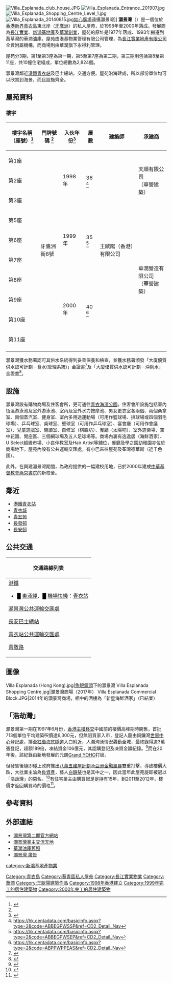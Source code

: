{{Infobox_housinghk
|name=灝景灣<br>Villa Esplanada
|logo=
|photo=Villa Esplanada.jpg
|phototitle=圖中由左至右分別為灝景灣第一、二及三期
|address=青衣牙鷹洲街8號
|developer=[[長江實業|長江實業]]、[[新鴻基地產|新鴻基地產]]<br/>及[[華潤創業|華潤創業]]
|architect=王歐陽（香港）有限公司<ref>{{Cite web |archiveurl=https://web.archive.org/web/20001018232036/http://www.esplanada.com.hk/chi/html/frommain02.htm |url=http://www.esplanada.com.hk/chi/html/frommain02.htm |title=屋苑資料 |archivedate=2000-10-18}}</ref>
|main_contractor=華營建築集團<ref>以天順有限公司的名義簽訂建築合約，售樓文件卻顯示後繼的華潤營造有限公司。</ref>
|use=住宅
|blocknumber=第一期：3座（一至三座）<br/>第二期：3座（五至七座）<br/>第三期：4座（八至十一座）
|floornumber=第一期：36層<br/>第二期：35層<br/>第三期：40層
|yearofcompletion=第一期：1/1998；第二期：3/1999；第三期：11/2000
|former=[[牙鷹洲|牙鷹洲]]華潤油庫及填海地
|facilities=[[商場|商場]]及[[會所|住客會所]]
|website=[http://www.shkrealestate.com.hk/esplanada2/chinese/browser_version4.html 灝景灣第二期官方網站]<br/>[http://www.esplanada.com.hk/chi/html/index.htm 灝景灣第三期官方網站]
}}
[[File:Villa_Esplanada_club_house.JPG|thumb]]
[[File:Villa_Esplanada_Entrance_201907.jpg|thumb]]
[[File:Villa_Esplanada_Shopping_Centre_Level_1.jpg|thumb]]
[[File:Villa_Esplanada_20140815.jpg|thumb]][[如心廣場|如心廣場]]遠攝灝景灣]]
'''灝景灣'''（{{lang-en|'''Villa Esplanada'''}}）是一個位於[[香港|香港]][[新界|新界]][[青衣島|青衣島]]東北岸（[[牙鷹洲|牙鷹洲]]）的私人屋苑，於1998年至2000年落成。發展商為[[長江實業|長江實業]]、[[新鴻基地產|新鴻基地產]]及[[華潤創業|華潤創業]]，屋苑的原址是1977年落成、1993年搬遷到茜草灣的華潤油庫。屋苑由港基物業管理有限公司管理，為[[長江實業地產有限公司|長江實業地產有限公司]]全資附屬機構，而商場則由華潤旗下永得利管理。

屋苑分3期，第1至第3座為第一期，第5至第7座為第二期，第三期則包括第8至第11座，共10幢住宅組成，單位總數為2,824個。

灝景灣鄰近[[港鐵|港鐵]][[青衣站|青衣站]]及巴士總站，交通方便。屋苑沿海建成，所以部份單位均可以欣賞到海景，而且設施齊全。

== 屋苑資料 ==
=== 樓宇 ===
{| class="wikitable" style="text-align: center"
! 樓宇名稱（座號）<ref name="#1">{{Cite web |url=http://hk.centadata.com/Result.aspx?search=%E9%9D%92 |title=存档副本 |accessdate=2019-12-30 |archive-date=2019-12-30 |archive-url=https://web.archive.org/web/20191230133527/http://hk.centadata.com/Result.aspx%3Fsearch%3D%25E9%259D%2592 |dead-url=no }}</ref> !! 門牌號碼 <ref name="#1"/> !! 入伙年份<ref>{{Cite web |url=https://www.midland.com.hk/estate/%E7%81%9D%E6%99%AF%E7%81%A3-%E9%9D%92%E8%A1%A3-E11414 |title=存档副本 |accessdate=2019-09-06 |archive-date=2019-09-06 |archive-url=https://web.archive.org/web/20190906153255/https://www.midland.com.hk/estate/%25E7%2581%259D%25E6%2599%25AF%25E7%2581%25A3-%25E9%259D%2592%25E8%25A1%25A3-E11414 |dead-url=no }}</ref> !! 層數 !! 建築師 !! 承建商
|-
| 第1座 || rowspan="10" | 牙鷹洲街8號 || rowspan="3" | 1998年 || rowspan="3" | 36 <ref>https://hk.centadata.com/basicinfo.aspx?type=2&code=ABBEGPWSSP&ref=CD2_Detail_Nav</ref> || rowspan="10" | 王歐陽（香港）有限公司 || rowspan="3" | 天順有限公司<br>（華營建築） 
|-
| 第2座
|-
| 第3座
|-
| 第5座 || rowspan="3" | 1999年 || rowspan="3" | 35 <ref>https://hk.centadata.com/basicinfo.aspx?type=2&code=ABBEGPWSEP&ref=CD2_Detail_Nav</ref> || rowspan="7" | 華潤營造有限公司<br>（華營建築） 
|-
| 第6座
|-
| 第7座
|-
| 第8座 || rowspan="4" | 2000年 || rowspan="4" | 40 <ref>https://hk.centadata.com/basicinfo.aspx?type=2&code=ABPPWPPEAS&ref=CD2_Detail_Nav</ref>
|-
| 第9座
|-
| 第10座
|-
| 第11座
|-
|}
灝景灣獲水務署認可其供水系統得到妥善保養和檢查，並獲水務署頒發「大廈優質供水認可計劃－食水(管理系統)」金證書<ref>{{Cite web|title=水務署 - 大廈優質供水認可計劃－食水(管理系統)|url=https://www.wsd.gov.hk/tc/water-safety/fresh-water-management-system-/index.html|access-date=2022-05-03|work=www.wsd.gov.hk}}</ref>及「大廈優質供水認可計劃－沖廁水」金證書<ref>{{Cite web|title=水務署 - 大廈優質供水認可計劃 – 沖廁水|url=https://www.wsd.gov.hk/tc/water-safety/flushing-water/index.html|access-date=2022-05-03|work=www.wsd.gov.hk}}</ref>。

==設施==
灝景灣設有購物商場及住客會所，更可通往[[青衣海濱公園|青衣海濱公園]]。住客會所設施包括室內恆溫游泳池及室外游泳池、室內及室外水力按摩池、男女更衣室各兩個、兩個桑拿室、兩個蒸汽室、健身室、室內多用途運動場（可用作籃球場、排球場或四個羽毛球場）、乒乓球室、桌球室、壁球室（可用作乒乓球室）、宴會廳（可用作會議室）、兒童遊戲室、閱讀室、自修室（棋趣坊）、餐廳（太陽吧）、室外遊樂場、空中花園、閒座區、三個網球場及五人足球場等。商場內裏有逸逸居（海鮮酒家）、U Select超級市場、小良伴教室及Hair Artist等舖位，餐廳及學之園幼稚園亦位於商場地下。屋苑內設有公共運輸交匯處，有小巴來往屋苑及荃灣德華街（近千色匯）。

此外，在興建灝景灣期間，為政府提供的一幅建校用地，已於2000年建成[[中華基督教會燕京書院|中華基督教會燕京書院]]的新校舍。

==鄰近==
*[[港鐵|港鐵]][[青衣站|青衣站]]
*[[青衣城|青衣城]]
*[[青宏苑|青宏苑]]
*[[長發邨|長發邨]]
*[[長安邨|長安邨]]

==公共交通==
{| class="mw-collapsible mw-collapsed wikitable" style="background:white; margin: 0 auto; width: auto;" 
! 交通路線列表
|-
|
;[[港鐵|港鐵]]
*<font color="{{東涌綫色彩}}">█</font> [[東涌綫|東涌綫]]、<font color={{機場快綫色彩}}>█</font> [[機場快綫_(港鐵)|機場快綫]]：[[青衣站|青衣站]]
;[[灝景灣公共運輸交匯處|灝景灣公共運輸交匯處]]
{{新界居民巴士簡單列表|NR406}}
;[[長安巴士總站|長安巴士總站]]
{{九龍新界巴士簡單列表|41|41A|41M|41R|42C|42M|43B|44|44M|49P|49X|241X|243M|X42P|N41X|N241}}{{大嶼山巴士簡單列表|A31|E31|E32|N31|NA31}}
{{過海隧道巴士簡單列表|948|948A|948P}}{{新界專線小巴簡單列表|88A|88E|401|402S}}
;[[青衣站公共運輸交匯處|青衣站公共運輸交匯處]]
{{九龍新界巴士簡單列表|68A|68E|248M|249M|249X|279A|279X}}{{過海隧道巴士簡單列表|948E}}{{新界專線小巴簡單列表|88A|88E|88F|140M|308A|308M|310M|312}}{{新界居民巴士簡單列表|NR330|NR412|NR754|NR948}}
;[[青敬路|青敬路]]
{{九龍新界巴士簡單列表|68A|68E|248M|249M|249X|279X}}{{大嶼山巴士簡單列表|E43}}{{過海隧道巴士簡單列表|948E}}{{新界專線小巴簡單列表|140M|308A|308M|310M|312|409|409K|409S}}
|}

==圖像==
<gallery>
Villa Esplanada (Hong Kong).jpg|[[魚眼鏡頭|魚眼鏡頭]]下的灝景灣
Villa Esplanada Shopping Centre.jpg|灝景灣商場（2017年）
Villa Esplanada Commercial Block.JPG|2014年的灝景灣商場，相中的酒樓為「新星海鮮酒家」（已結業）
</gallery>

==「浩劫灣」==
灝景灣第一期在1997年6月份，[[香港主權移交|香港主權移交]]中國前的樓價高峰期時開售，首批713個單位平均建築呎價達6,300元，但無阻買家入市，登記人龍由銅鑼灣[[世貿中心|世貿中心]]登記處，排至[[紅磡海底隧道|紅磡海底隧道]]入口附近，人潮洶湧情況轟動全城，最終錄得逾3萬張登記，超額189倍，凍結資金106億元，其認購登記及凍資金額紀錄。<ref>{{cite news|title=97年灝景灣勁收3萬票|url=http://hk.apple.nextmedia.com/financeestate/art/20140526/18732695|accessdate=2017-07-24|publisher=蘋果日報|date=2014-05-26|archive-date=2014-07-30|archive-url=https://web.archive.org/web/20140730020950/http://hk.apple.nextmedia.com/financeestate/art/20140526/18732695|dead-url=no}}</ref>而在20年後，該紀錄由新地發展的元朗[[Grand_YOHO|Grand YOHO]]打破。

但發售後隨即碰上政府推出[[八萬五建屋計劃|八萬五建屋計劃]]及[[亞洲金融風暴|亞洲金融風暴]]雙重打擊，導致樓價大跌，大批業主淪為[[負資產|負資產]]，藝人[[白韻琹|白韻琹]]也是其中之一，因此當年此屋苑旋即被冠以「浩劫灣」的惡名。<ref>{{cite news|title=97經典樓蟹　被諷「浩劫灣」 灝景灣脫苦海　售價逼1,300萬|url=http://hk.apple.nextmedia.com/financeestate/art/20150501/19131847|accessdate=2017-07-24|publisher=蘋果日報|date=2015-05-01|archive-date=2015-07-10|archive-url=https://web.archive.org/web/20150710021842/http://hk.apple.nextmedia.com/financeestate/art/20150501/19131847|dead-url=no}}</ref>有住宅業主由購買起足足持有15年，到2011至2012年，樓價才返回購買時的價格<ref>{{cite news|title=最難賺的一百萬　浩劫灣捱足十五年|url=http://hk.apple.nextmedia.com/realtime/finance/20121224/51197664|accessdate=2017-07-24|publisher=蘋果日報|date=2012-12-24|archive-date=2016-03-26|archive-url=https://web.archive.org/web/20160326185739/http://hk.apple.nextmedia.com/realtime/finance/20121224/51197664|dead-url=no}}</ref>。

==參考資料==
{{Reflist}}

==外部連結==
{{Commonscat|Villa Esplanada}}
*[https://web.archive.org/web/20070518040717/http://www.shkrealestate.com.hk/esplanada2/chinese/browser_version4.html 灝景灣第二期官方網站]
*[https://www.webcitation.org/query?id=1256557588354182&url=hk.geocities.com/villa_esplanada_owner/ 灝景灣業主交流天地]
*[https://web.archive.org/web/20050914061401/http://hkclweb.hkpl.gov.hk/hkclr2/object?svc=objrtv 華潤油庫舊照]
*[https://www.youtube.com/watch?v=G2d-JAm_jDM 灝景灣 廣告] {{Wayback|url=https://www.youtube.com/watch?v=G2d-JAm_jDM |date=20150707233508 }}

{{新鴻基地產}}
{{長江集團}}
{{華潤集團}}

[[Category:青衣島|Category:青衣島]]
[[Category:葵青區私人屋苑|Category:葵青區私人屋苑]]
[[category:新鴻基地產物業|category:新鴻基地產物業]]
[[Category:長江實業物業|Category:長江實業物業]]
[[Category:華潤|Category:華潤]]
[[Category:王歐陽建築作品|Category:王歐陽建築作品]]
[[Category:1998年香港建立|Category:1998年香港建立]] 
[[Category:1999年完工的居住建築物|Category:1999年完工的居住建築物]] 
[[Category:2000年完工的居住建築物|Category:2000年完工的居住建築物]]